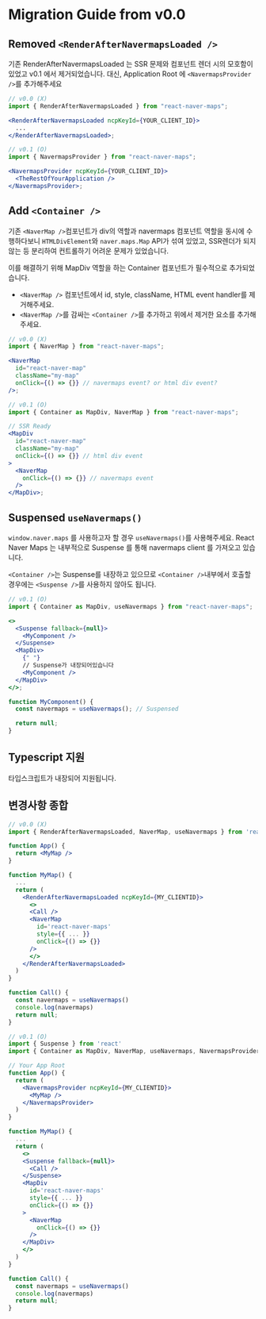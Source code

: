 # Migration Guide from v0.0

## Removed `<RenderAfterNavermapsLoaded />`

기존 RenderAfterNavermapsLoaded 는 SSR 문제와 컴포넌트 렌더 시의 모호함이 있었고 v0.1 에서 제거되었습니다.
대신, Application Root 에 `<NavermapsProvider />`를 추가해주세요

```jsx
// v0.0 (X)
import { RenderAfterNavermapsLoaded } from "react-naver-maps";

<RenderAfterNavermapsLoaded ncpKeyId={YOUR_CLIENT_ID}>
  ...
</RenderAfterNavermapsLoaded>;

// v0.1 (O)
import { NavermapsProvider } from "react-naver-maps";

<NavermapsProvider ncpKeyId={YOUR_CLIENT_ID}>
  <TheRestOfYourApplication />
</NavermapsProvider>;
```

## Add `<Container />`

기존 `<NaverMap />`컴포넌트가 div의 역할과 navermaps 컴포넌트 역할을 동시에 수행하다보니 `HTMLDivElement`와 `naver.maps.Map` API가 섞여 있었고,
SSR렌더가 되지 않는 등 분리하여 컨트롤하기 어려운 문제가 있었습니다.

이를 해결하기 위해 MapDiv 역할을 하는 Container 컴포넌트가 필수적으로 추가되었습니다.

- `<NaverMap />` 컴포넌트에서 id, style, className, HTML event handler를 제거해주세요.
- `<NaverMap />`를 감싸는 `<Container />`를 추가하고 위에서 제거한 요소를 추가해주세요.

```jsx
// v0.0 (X)
import { NaverMap } from "react-naver-maps";

<NaverMap
  id="react-naver-map"
  className="my-map"
  onClick={() => {}} // navermaps event? or html div event?
/>;

// v0.1 (O)
import { Container as MapDiv, NaverMap } from "react-naver-maps";

// SSR Ready
<MapDiv
  id="react-naver-map"
  className="my-map"
  onClick={() => {}} // html div event
>
  <NaverMap
    onClick={() => {}} // navermaps event
  />
</MapDiv>;
```

## Suspensed `useNavermaps()`

`window.naver.maps` 를 사용하고자 할 경우 `useNavermaps()`를 사용해주세요.
React Naver Maps 는 내부적으로 Suspense 를 통해 navermaps client 를 가져오고 있습니다.

`<Container />`는 Suspense를 내장하고 있으므로 `<Container />`내부에서 호출할 경우에는 `<Suspense />`를 사용하지 않아도 됩니다.

```jsx
// v0.1 (O)
import { Container as MapDiv, useNavermaps } from "react-naver-maps";

<>
  <Suspense fallback={null}>
    <MyComponent />
  </Suspense>
  <MapDiv>
    {" "}
    // Suspense가 내장되어있습니다
    <MyComponent />
  </MapDiv>
</>;

function MyComponent() {
  const navermaps = useNavermaps(); // Suspensed

  return null;
}
```

## Typescript 지원

타입스크립트가 내장되어 지원됩니다.

## 변경사항 종합

```jsx
// v0.0 (X)
import { RenderAfterNavermapsLoaded, NaverMap, useNavermaps } from 'react-naver-maps'

function App() {
  return <MyMap />
}

function MyMap() {
  ...
  return (
    <RenderAfterNavermapsLoaded ncpKeyId={MY_CLIENTID}>
      <>
      <Call />
      <NaverMap
        id='react-naver-maps'
        style={{ ... }}
        onClick={() => {}}
      />
      </>
    </RenderAfterNavermapsLoaded>
  )
}

function Call() {
  const navermaps = useNavermaps()
  console.log(navermaps)
  return null;
}

```

```jsx
// v0.1 (O)
import { Suspense } from 'react'
import { Container as MapDiv, NaverMap, useNavermaps, NavermapsProvider } from 'react-naver-maps'

// Your App Root
function App() {
  return (
    <NavermapsProvider ncpKeyId={MY_CLIENTID}>
      <MyMap />
    </NavermapsProvider>
  )
}

function MyMap() {
  ...
  return (
    <>
    <Suspense fallback={null}>
      <Call />
    </Suspense>
    <MapDiv
      id='react-naver-maps'
      style={{ ... }}
      onClick={() => {}}
    >
      <NaverMap
        onClick={() => {}}
      />
    </MapDiv>
    </>
  )
}

function Call() {
  const navermaps = useNavermaps()
  console.log(navermaps)
  return null;
}

```
